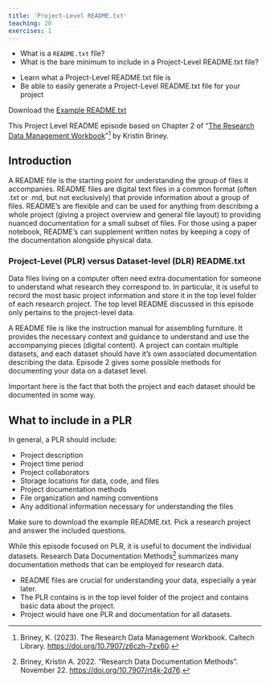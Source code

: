 ```yaml
---
title: 'Project-Level README.txt'
teaching: 20
exercises: 1
---
```


:::::::::::::::::::::::::::::::::::::: questions 

- What is a `README.txt` file?
- What is the bare minimum to include in a Project-Level README.txt file?

::::::::::::::::::::::::::::::::::::::::::::::::

::::::::::::::::::::::::::::::::::::: objectives

- Learn what a Project-Level README.txt file is
- Be able to easily generate a Project-Level README.txt file for your project

::::::::::::::::::::::::::::::::::::::::::::::::

:::::::::::::::::::::::::::::::::::: prereq

Download the [Example README.txt](files/Example_PLR.txt)

::::::::::::::::::::::::::::::::::::::::::::::::

This Project Level README episode based on Chapter 2 of "[The Research Data Management Workbook](https://doi.org/10.7907/z6czh-7zx60)"[^1] by Kristin Briney.

## Introduction

A README file is the starting point for understanding the group of files it accompanies. README files are digital text files in a common format (often .txt or .md, but not exclusively) that provide information about a group of files. README’s are flexible and can be used for anything from describing a whole project (giving a project overview and general file layout) to providing nuanced documentation for a small subset of files. For those using a paper notebook, README’s can supplement written notes by keeping a copy of the documentation alongside physical data.

### Project-Level (PLR) versus Dataset-level (DLR) README.txt

Data files living on a computer often need extra documentation
for someone to understand what research they correspond to. In particular, it
is useful to record the most basic project information and store it in the top level
folder of each research project. The top level README discussed in this episode only 
pertains to the project-level data. 

:::::::::::::::::::::::::::::::::::::::::::::::::::::::::::::::::::: callout

A README file is like the instruction manual for assembling furniture. It provides the necessary context and guidance to understand and use the accompanying pieces (digital content). A project can contain multiple datasets, and each dataset should have it's own associated documentation describing the data. Episode 2 gives some possible methods for documenting your data on a dataset level.

::::::::::::::::::::::::::::::::::::::::::::::::::::::::::::::::::::::::::::::::

:::::::::::::::::::::::::::::::::::::::::::::::::::::::::::::::::::: instructor

Important here is the fact that both the project and each dataset should be documented in some way.

::::::::::::::::::::::::::::::::::::::::::::::::::::::::::::::::::::::::::::::::

## What to include in a PLR

In general, a PLR should include:

- Project description
- Project time period
- Project collaborators
- Storage locations for data, code, and files
- Project documentation methods
- File organization and naming conventions
- Any additional information necessary for understanding the files

::::::::::::::::::::::::::::::::::::: challenge 

Make sure to download the example README.txt. 
Pick a research project and answer the included questions.

::::::::::::::::::::::::::::::::::::::::::::::::

While this episode focused on PLR, it is useful to document the individual datasets. Research Data Documentation Methods[^2] summarizes many documentation methods that can be employed for research data. 

::::::::::::::::::::::::::::::::::::: keypoints 

- README files are crucial for understanding your data, especially a year later.
- The PLR contains is in the top level folder of the project and contains basic
data about the project.
- Project would have one PLR and documentation for all datasets.

::::::::::::::::::::::::::::::::::::::::::::::::

[^1]: Briney, K. (2023). The Research Data Management Workbook. Caltech Library. [https://doi.org/10.7907/z6czh-7zx60](https://doi.org/10.7907/z6czh-7zx60).

[^2]: Briney, Kristin A. 2022. “Research Data Documentation Methods”. November 22. [https://doi.org/10.7907/rt4k-2d76](https://doi.org/10.7907/rt4k-2d76).
